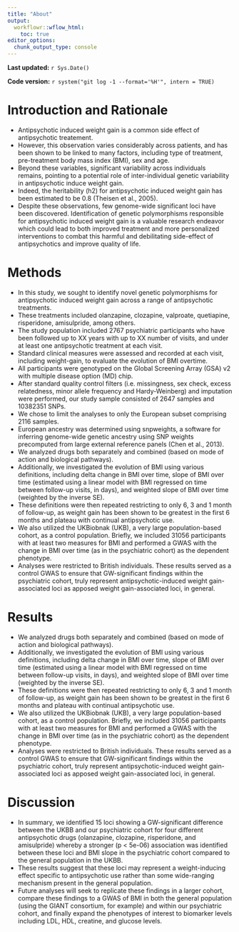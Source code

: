 ```yaml
---
title: "About"
output:
  workflowr::wflow_html:
    toc: true
editor_options:
  chunk_output_type: console
---
```


**Last updated:** `r Sys.Date()`

**Code version:** `r system("git log -1 --format='%H'", intern = TRUE)`

# Introduction and Rationale

- Antipsychotic induced weight gain is a common side effect of antipsychotic treatement. 
- However, this observation varies considerably across patients, and has been shown to be linked to many factors, including type of treatment, pre-treatment body mass index (BMI), sex and age. 
- Beyond these variables, significant variability across individuals remains, pointing to a potential role of inter-individual genetic variability in antipsychotic induce weight gain. 
- Indeed, the heritability (h2) for antipsychotic induced weight gain has been estimated to be 0.8 (Theisen et al., 2005). 
- Despite these observations, few genome-wide significant loci have been discovered. Identification of genetic polymorphisms responsible for antipsychotic induced weight gain is a valuable research endeavor which could lead to both improved treatment and more personalized interventions to combat this harmful and debilitating side-effect of antipsychotics and improve quality of life.

# Methods 

- In this study, we sought to identify novel genetic polymorphisms for antipsychotic induced weight gain across a range of antipsychotic treatments. 
- These treatments included olanzapine, clozapine, valproate, quetiapine, risperidone, amisulpride, among others. 
- The study population included 2767 psychiatric participants who have been followed up to XX years with up to XX number of visits, and under at least one antipsychotic treatment at each visit. 
- Standard clinical measures were assessed and recorded at each visit, including weight-gain, to evaluate the evolution of BMI overtime. 
- All participants were genotyped on the Global Screening Array (GSA) v2 with multiple disease option (MD) chip. 
- After standard quality control filters (i.e. missingness, sex check, excess relatedness, minor allele frequency and Hardy-Weinberg) and imputation were performed, our study sample consisted of 2647 samples and 10382351 SNPs. 
- We chose to limit the analyses to only the European subset comprising 2116 samples. 
- European ancestry was determined using snpweights, a software for inferring genome-wide genetic ancestry using SNP weights precomputed from large external reference panels (Chen et al., 2013). 
- We analyzed drugs both separately and combined (based on mode of action and biological pathways). 
- Additionally, we investigated the evolution of BMI using various definitions, including delta change in BMI over time, slope of BMI over time (estimated using a linear model with BMI regressed on time between follow-up visits, in days), and weighted slope of BMI over time (weighted by the inverse SE). 
- These definitions were then repeated restricting to only 6, 3 and 1 month of follow-up, as weight gain has been shown to be greatest in the first 6 months and plateau with continual antipsychotic use. 
- We also utilized the UKBiobnak (UKB), a very large population-based cohort, as a control population. Briefly, we included 31056 participants with at least two measures for BMI and performed a GWAS with the change in BMI over time (as in the psychiatric cohort) as the dependent phenotype. 
- Analyses were restricted to British individuals. These results served as a control GWAS to ensure that GW-significant findings within the psychiatric cohort, truly represent antipsychotic-induced weight gain-associated loci as apposed weight gain-associated loci, in general. 

# Results 

- We analyzed drugs both separately and combined (based on mode of action and biological pathways). 
- Additionally, we investigated the evolution of BMI using various definitions, including delta change in BMI over time, slope of BMI over time (estimated using a linear model with BMI regressed on time between follow-up visits, in days), and weighted slope of BMI over time (weighted by the inverse SE). 
- These definitions were then repeated restricting to only 6, 3 and 1 month of follow-up, as weight gain has been shown to be greatest in the first 6 months and plateau with continual antipsychotic use. 
- We also utilized the UKBiobnak (UKB), a very large population-based cohort, as a control population. Briefly, we included 31056 participants with at least two measures for BMI and performed a GWAS with the change in BMI over time (as in the psychiatric cohort) as the dependent phenotype. 
- Analyses were restricted to British individuals. These results served as a control GWAS to ensure that GW-significant findings within the psychiatric cohort, truly represent antipsychotic-induced weight gain-associated loci as apposed weight gain-associated loci, in general. 


# Discussion

- In summary, we identified 15 loci showing a GW-significant difference between the UKBB and our psychiatric cohort for four different antipsychotic drugs (olanzapine, clozapine, risperidone, and amisulpride) whereby a stronger (p < 5e-06) association was identified between these loci and BMI slope in the psychiatric cohort compared to the general population in the UKBB. 
- These results suggest that these loci may represent a weight-inducing effect specific to antipsychotic use rather than some wide-ranging mechanism present in the general population. 
- Future analyses will seek to replicate these findings in a larger cohort, compare these findings to a GWAS of BMI in both the general population (using the GIANT consortium, for example) and within our psychiatric cohort, and finally expand the phenotypes of interest to biomarker levels including LDL, HDL, creatine, and glucose levels. 




